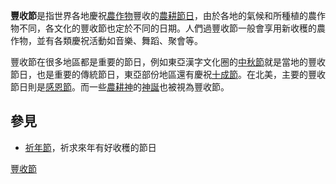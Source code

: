 '''豐收節'''是指世界各地慶祝[[農作物|農作物]]豐收的[[農耕節日|農耕節日]]，由於各地的氣候和所種植的農作物不同，各文化的豐收節也定於不同的日期。人們過豐收節一般會享用新收穫的農作物，並有各類慶祝活動如音樂、舞蹈、聚會等。

豐收節在很多地區都是重要的節日，例如東亞漢字文化圈的[[中秋節|中秋節]]就是當地的豐收節日，也是重要的傳統節日，東亞部份地區還有慶祝[[十成節|十成節]]。在北美，主要的豐收節日則是[[感恩節|感恩節]]。而一些[[農耕神|農耕神]]的[[神誕|神誕]]也被視為豐收節。

==參見==
*[[祈年節|祈年節]]，祈求來年有好收穫的節日

{{Authority control}}
[[Category:豐收節|]]
